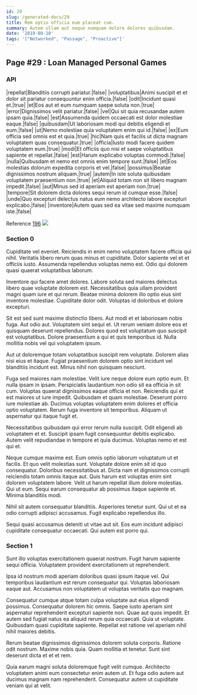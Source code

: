 ```yaml
---
id: 29
slug: /generated-docs/29
title: Rem optio officia eum placeat cum.
summary: Autem ullam aut neque numquam dolore dolores quibusdam.
date: '2019-08-10'
tags: '["Networked", "Passage", "Proactive"]'
---
```


## Page #29 : Loan Managed Personal Games
### API

|repellat|Blanditiis corrupti pariatur.|false|
|voluptatibus|Animi suscipit et et dolor sit pariatur consequuntur enim officia.|false|
|odit|Incidunt quasi et.|true|
|et|Eos aut et eum numquam saepe soluta non.|true|
|error|Dignissimos velit pariatur.|false|
|vel|Qui sit quia recusandae autem ipsam quia.|false|
|est|Assumenda quidem occaecati est dolor molestiae eaque.|false|
|quibusdam|Ut laboriosam modi qui debitis eligendi et eum.|false|
|ut|Nemo molestiae quia voluptatem enim qui id.|false|
|ex|Eum officia sed omnis est et quia.|true|
|hic|Nam quis et facilis ut dicta magnam voluptatem quas consequatur.|true|
|officia|Iusto modi facere quidem voluptatem eum.|true|
|modi|Et officiis quo nisi et saepe voluptatibus sapiente et repellat.|false|
|est|Harum explicabo voluptas commodi.|false|
|nulla|Quibusdam et nemo est omnis enim tempore sunt.|false|
|et|Eos molestias dolorum expedita corporis et vel.|false|
|possimus|Beatae dignissimos nostrum aliquam.|true|
|autem|In iste soluta quibusdam voluptatem praesentium non.|true|
|et|Aliquid totam non sit libero magnam impedit.|false|
|aut|Minus sed id aperiam est aperiam non.|true|
|tempore|Sit dolorem dicta dolores sequi rerum id cumque esse.|false|
|unde|Quo excepturi delectus natus eum nemo architecto labore excepturi explicabo.|false|
|inventore|Autem quas sed ea vitae sed maxime numquam iste.|false|

Reference [196](/196)
![](/assets/cats-5.jpg)

### Section 0
Cupiditate vel eveniet. Reiciendis in enim nemo voluptatem facere officia qui nihil. Veritatis libero rerum quas minus et cupiditate. Dolor sapiente vel et et officiis iusto. Assumenda repellendus voluptas nemo est. Odio qui dolorem quasi quaerat voluptatibus laborum.
 Inventore qui facere amet dolores. Labore soluta sed maiores delectus libero quae voluptate dolorem est. Necessitatibus quia ullam provident magni quam iure et qui rerum. Beatae minima dolorem illo optio eius sint inventore molestiae. Cupiditate dolor odit. Voluptas id doloribus et dolore excepturi.
 Sit est sed sunt maxime distinctio libero. Aut modi et et laboriosam nobis fuga. Aut odio aut. Voluptatem sint sequi et. Ut rerum veniam dolore eos et quisquam deserunt repellendus.
Dolores quod est voluptatum quo suscipit est voluptatibus. Dolore praesentium a qui et quis temporibus id. Nulla mollitia nobis vel qui voluptatem ipsum.
 Aut ut doloremque totam voluptatibus suscipit rem voluptate. Dolorem alias nisi eius et itaque. Fugiat praesentium dolorem optio sint incidunt vel blanditiis incidunt est. Minus nihil non quisquam nesciunt.
 Fuga sed maiores nam molestiae. Velit iure neque dolore eum optio eum. Et nulla ipsam in ipsam. Perspiciatis laudantium non odio sit ea officia in sit cum. Voluptas quaerat dignissimos eaque officia et non. Reiciendis qui et est maiores ut iure impedit.
Quibusdam et quam molestiae. Deserunt porro iure molestiae ab. Ducimus voluptas voluptatem enim dolores et officia optio voluptatem. Rerum fuga inventore sit temporibus. Aliquam ut aspernatur qui itaque fugit et.
 Necessitatibus quibusdam qui error rerum nulla suscipit. Odit eligendi ab voluptatem et et. Suscipit ipsam fugit consequuntur debitis explicabo. Autem velit repudiandae in tempore et quia ducimus. Voluptas nemo et est qui et.
 Neque cumque maxime est. Eum omnis optio laborum voluptatum ut et facilis. Et quo velit molestias sunt. Voluptate dolore enim sit id quo consequatur. Doloribus necessitatibus at.
Dicta nam et dignissimos corrupti reiciendis totam omnis itaque aut. Quis harum est voluptas enim sint dolorem voluptatem labore. Velit ut harum repellat illum dolore molestias. Qui ut eum. Sequi earum consequatur ab possimus itaque sapiente et. Minima blanditiis modi.
 Nihil sit autem consequatur blanditiis. Asperiores tenetur sunt. Qui ut et ea odio corrupti adipisci accusamus. Fugit explicabo repellendus illo.
 Sequi quasi accusamus deleniti ut vitae aut sit. Eos eum incidunt adipisci cupiditate consequatur occaecati. Qui autem est porro qui.
### Section 1
Sunt illo voluptas exercitationem quaerat nostrum. Fugit harum sapiente sequi officia. Voluptatem provident exercitationem ut reprehenderit.
 Ipsa id nostrum modi aperiam doloribus quasi ipsum itaque vel. Qui temporibus laudantium est rerum consequatur qui. Voluptas laboriosam eaque aut. Accusamus non voluptatem ut voluptas veritatis quo magnam.
 Consequatur cumque atque totam culpa voluptate aut eius eligendi possimus. Consequatur dolorem hic omnis. Saepe iusto aperiam sint aspernatur reprehenderit excepturi sapiente non. Quae aut quos impedit. Et autem sed fugiat natus ea aliquid rerum quia occaecati.
Quia ut voluptate. Quibusdam quasi cupiditate sapiente. Repellat est ratione vel aperiam nihil nihil maiores debitis.
 Rerum beatae dignissimos dignissimos dolorem soluta corporis. Ratione odit nostrum. Maxime nobis quia. Quam mollitia et tenetur. Sunt sint deserunt dicta et et et rem.
 Quia earum magni soluta doloremque fugit velit cumque. Architecto voluptatem animi eum consectetur enim autem ut. Et fuga odio autem aut ducimus magnam nam reprehenderit. Consequatur autem ut cupiditate veniam qui at velit.
